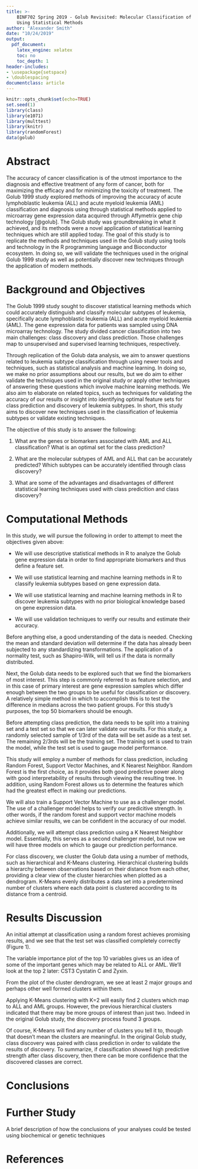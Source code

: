 ```yaml
---
title: >-
    BINF702 Spring 2019 - Golub Revisited: Molecular Classification of Cancer
    Using Statistical Methods
author: "Alexander Smith"
date: "10/24/2019"
output:
  pdf_document:
    latex_engine: xelatex
    toc: no
    toc_depth: 1
header-includes:
- \usepackage{setspace}
- \doublespacing
documentclass: article
---
```


```r
knitr::opts_chunk$set(echo=TRUE)
set.seed(1)
library(class)
library(e1071)
library(multtest)
library(knitr)
library(randomForest)
data(golub)
```

Abstract
========

The accuracy of cancer classification is of the utmost importance to the
diagnosis and effective treatment of any form of cancer, both for
maximizing the efficacy and for minimizing the toxicity of treatment.
The Golub 1999 study explored methods of improving the accuracy of acute
lymphoblastic leukemia (ALL) and acute myeloid leukemia (AML)
classification and diagnosis using through statistical methods applied
to microarray gene expression data acquired through Affymetrix gene chip
technology [@golub]. The Golub study was groundbreaking in what it
achieved, and its methods were a novel application of statistical
learning techniques which are still applied today. The goal of this
study is to replicate the methods and techniques used in the Golub study
using tools and technology in the R programming language and
Bioconductor ecosystem. In doing so, we will validate the techniques
used in the original Golub 1999 study as well as potentially discover
new techniques through the application of modern methods.


Background and Objectives
=========================

The Golub 1999 study sought to discover statistical learning methods
which could accurately distinguish and classify molecular subtypes of
leukemia, specifically acute lymphoblastic leukemia (ALL) and acute
myeloid leukemia (AML). The gene expression data for patients was
sampled using DNA microarray technology. The study divided cancer
classification into two main challenges: class discovery and class
prediction. Those challenges map to unsupervised and supervised
learning techniques, respectively.

Through replication of the Golub data analysis, we aim to answer
questions related to leukemia subtype classification through using newer
tools and techniques, such as statistical analysis and machine learning.
In doing so, we make no prior assumptions about our results, but we do
aim to either validate the techniques used in the original study or
apply other techniques of answering these questions which involve
machine learning methods. We also aim to elaborate on related topics,
such as techniques for validating the accuracy of our results or insight
into identifying optimal feature sets for class prediction and discovery
of leukemia subtypes. In short, this study aims to discover new
techniques used in the classification of leukemia subtypes or validate
existing techniques.

The objective of this study is to answer the following:

1.  What are the genes or biomarkers associated with AML and ALL
    classification? What is an optimal set for the class prediction?

2.  What are the molecular subtypes of AML and ALL that can be
    accurately predicted? Which subtypes can be accurately identified
    through class discovery?

3.  What are some of the advantages and disadvantages of different
    statistical learning techniques used with class predicition and
    class discovery?


Computational Methods
=====================

In this study, we will pursue the following in order to attempt to
meet the objectives given above:

-   We will use descriptive statistical methods in R to analyze the
    Golub gene expression data in order to find appropriate biomarkers
    and thus define a feature set.

-   We will use statistical learning and machine learning methods in R
    to classify leukemia subtypes based on gene expression data.

-   We will use statistical learning and machine learning methods in R
    to discover leukemia subtypes with no prior biological knowledge
    based on gene expression data.

-   We will use validation techniques to verify our results and estimate
    their accuracy.

Before anything else, a good understanding of the data is
needed. Checking the mean and standard deviation will determine if the
data has already been subjected to any standardizing
transformations. The application of a normality test, such as
Shapiro-Wilk, will tell us if the data is normally distributed.

Next, the Golub data needs to be explored such that we find the
biomarkers of most interest. This step is commonly referred to as
feature selection, and in this case of primary interest are gene
expression samples which differ enough between the two groups to be
useful for classification or discovery. A relatively simple method in
which to accomplish this is to test the difference in medians across
the two patient groups. For this study's purposes, the top 50
biomarkers should be enough.

Before attempting class prediction, the data needs to be split into a
training set and a test set so that we can later validate our
results. For this study, a randomly selected sample of 1/3rd of the
data will be set aside as a test set. The remaining 2/3rds will be the
training set. The training set is used to train the model, while the
test set is used to gauge model performance.

This study will employ a number of methods for class prediction,
including Random Forest, Support Vector Machines, and K Nearest
Neighbor. Random Forest is the first choice, as it provides both good
predictive power along with good interpretability of results through
viewing the resulting tree. In addition, using Random Forest allows us
to determine the features which had the greatest effect in making our
predictions.

We will also train a Support Vector Machine to use as a challenger
model. The use of a challenger model helps to verify our predicitive
strength. In other words, if the random forest and support vector
machine models achieve similar results, we can be confident in the
accuracy of our model.

Additionally, we will attempt class prediction using a K Nearest
Neighbor model. Essentially, this serves as a second challenger model,
but now we will have three models on which to gauge our prediction
performance.

For class discovery, we cluster the Golub data using a number of
methods, such as hierarchical and K-Means clustering. Hierarchical
clustering builds a hierarchy between observations based on their
distance from each other, providing a clear view of the cluster
hierarchies when plotted as a dendrogram. K-Means evenly distributes a
data set into a predetermined number of clusters where each data point
is clustered according to its distance from a centroid.


Results Discussion
==================

An initial attempt at classification using a random forest achieves
promising results, and we see that the test set was classified
completely correctly (Figure 1).

The variable importance plot of the top 10 variables gives us an idea
of some of the important genes which may be related to ALL or
AML. We'll look at the top 2 later: CST3 Cystatin C and Zyxin.

From the plot of the cluster dendrogram, we see at least 2 major
groups and perhaps other well formed clusters within them.

Applying K-Means clustering with K=2 will easily find 2 clusters
which map to ALL and AML groups. However, the previous hierarchical
clusters indicated that there may be more groups of interest than just
two. Indeed in the original Golub study, the discovery process found 3
groups.

Of course, K-Means will find any number of clusters you tell it to,
though that doesn't mean the clusters are meaningful. In the original
Golub study, class discovery was paired with class prediction in order
to validate the results of discovery. To summarize, if classification
showed high predictive strength after class discovery, then there can
be more confidence that the discovered classes are correct.


Conclusions
===========


Further Study
=============

A brief description of how the conclusions of your analyses could be
tested using biochemical or genetic techniques


References
==========

